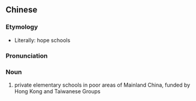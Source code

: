 {{also|希望小学}}
==Chinese==
{{zh-forms|s=希望小学|type=22}}

===Etymology===
* Literally: hope schools

===Pronunciation===
{{zh-pron
|m=xīwàng xiǎoxué
|cat=n
}}

===Noun===
{{zh-noun}}

# private elementary schools in poor areas of Mainland China, funded by Hong Kong and Taiwanese Groups